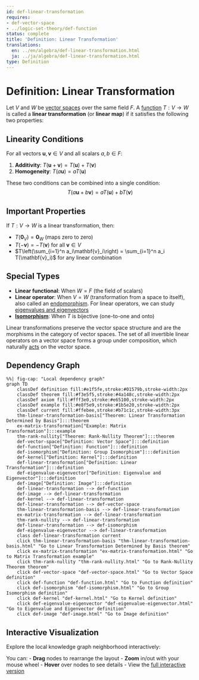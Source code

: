 ```yaml
---
id: def-linear-transformation
requires:
- def-vector-space
- ../logic-set-theory/def-function
status: complete
title: 'Definition: Linear Transformation'
translations:
  en: ../en/algebra/def-linear-transformation.html
  ja: ../ja/algebra/def-linear-transformation.html
type: Definition
---
```


# Definition: Linear Transformation {#def-linear-transformation}

Let $V$ and $W$ be [vector spaces](def-vector-space.qmd) over the same field $F$. A [function](../logic-set-theory/def-function.qmd) $T: V \to W$ is called a **linear transformation** (or **linear map**) if it satisfies the following two properties:

## Linearity Conditions

For all vectors $\mathbf{u}, \mathbf{v} \in V$ and all scalars $a, b \in F$:

1. **Additivity**: $T(\mathbf{u} + \mathbf{v}) = T(\mathbf{u}) + T(\mathbf{v})$
2. **Homogeneity**: $T(a\mathbf{u}) = aT(\mathbf{u})$

These two conditions can be combined into a single condition:
$$T(a\mathbf{u} + b\mathbf{v}) = aT(\mathbf{u}) + bT(\mathbf{v})$$

## Important Properties

If $T: V \to W$ is a linear transformation, then:

- $T(\mathbf{0}_V) = \mathbf{0}_W$ (maps zero to zero)
- $T(-\mathbf{v}) = -T(\mathbf{v})$ for all $\mathbf{v} \in V$
- $T\left(\sum_{i=1}^n a_i\mathbf{v}_i\right) = \sum_{i=1}^n a_i T(\mathbf{v}_i)$ for any linear combination

## Special Types

- **Linear functional**: When $W = F$ (the field of scalars)
- **Linear operator**: When $V = W$ (transformation from a space to itself), also called an [endomorphism](def-endomorphism.qmd). For linear operators, we can study [eigenvalues and eigenvectors](def-eigenvalue-eigenvector.qmd)
- **[Isomorphism](def-isomorphism.qmd)**: When $T$ is bijective (one-to-one and onto)

Linear transformations preserve the vector space structure and are the morphisms in the category of vector spaces. The set of all invertible linear operators on a vector space forms a group under composition, which naturally [acts](def-group-action.qmd) on the vector space.

## Dependency Graph

```mermaid
%%| fig-cap: "Local dependency graph"
graph TD
    classDef definition fill:#e1f5fe,stroke:#01579b,stroke-width:2px
    classDef theorem fill:#f3e5f5,stroke:#4a148c,stroke-width:2px
    classDef axiom fill:#fff3e0,stroke:#e65100,stroke-width:2px
    classDef example fill:#e8f5e9,stroke:#1b5e20,stroke-width:2px
    classDef current fill:#ffebee,stroke:#b71c1c,stroke-width:3px
    thm-linear-transformation-basis["Theorem: Linear Transformation Determined by Basis"]:::theorem
    ex-matrix-transformation["Example: Matrix Transformation"]:::example
    thm-rank-nullity["Theorem: Rank-Nullity Theorem"]:::theorem
    def-vector-space["Definition: Vector Space"]:::definition
    def-function["Definition: Function"]:::definition
    def-isomorphism["Definition: Group Isomorphism"]:::definition
    def-kernel["Definition: Kernel"]:::definition
    def-linear-transformation["Definition: Linear Transformation"]:::definition
    def-eigenvalue-eigenvector["Definition: Eigenvalue and Eigenvector"]:::definition
    def-image["Definition: Image"]:::definition
    def-linear-transformation --> def-function
    def-image --> def-linear-transformation
    def-kernel --> def-linear-transformation
    def-linear-transformation --> def-vector-space
    thm-linear-transformation-basis --> def-linear-transformation
    ex-matrix-transformation --> def-linear-transformation
    thm-rank-nullity --> def-linear-transformation
    def-linear-transformation --> def-isomorphism
    def-eigenvalue-eigenvector --> def-linear-transformation
    class def-linear-transformation current
    click thm-linear-transformation-basis "thm-linear-transformation-basis.html" "Go to Linear Transformation Determined by Basis theorem"
    click ex-matrix-transformation "ex-matrix-transformation.html" "Go to Matrix Transformation example"
    click thm-rank-nullity "thm-rank-nullity.html" "Go to Rank-Nullity Theorem theorem"
    click def-vector-space "def-vector-space.html" "Go to Vector Space definition"
    click def-function "def-function.html" "Go to Function definition"
    click def-isomorphism "def-isomorphism.html" "Go to Group Isomorphism definition"
    click def-kernel "def-kernel.html" "Go to Kernel definition"
    click def-eigenvalue-eigenvector "def-eigenvalue-eigenvector.html" "Go to Eigenvalue and Eigenvector definition"
    click def-image "def-image.html" "Go to Image definition"
```

## Interactive Visualization

Explore the local knowledge graph neighborhood interactively:

::: {.graph-viz data-id="def-linear-transformation" data-width="700" data-height="500"}
:::

You can:
- **Drag** nodes to rearrange the layout
- **Zoom** in/out with your mouse wheel
- **Hover** over nodes to see details
- View the [full interactive version](../../output/interactive/def-linear-transformation.html){target="_blank"}
